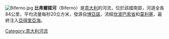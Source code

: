 {{coord|41|59|N|15|02|E|display=title}}
[[Image:Biferno.jpg|thumb]]
'''比弗爾諾河'''（Biferno）是[[意大利|意大利]]的河流，位於該國南部，河道全長84公里，平均流量每秒20立方米，發源自[[博亞諾|博亞諾]]，流經[[坎波巴索省|坎波巴索省]]和[[莫利塞|莫利塞]]，最終注入[[亞得里亞海|亞得里亞海]]。

{{Italy-geo-stub}}

[[Category:意大利河流|Category:意大利河流]]